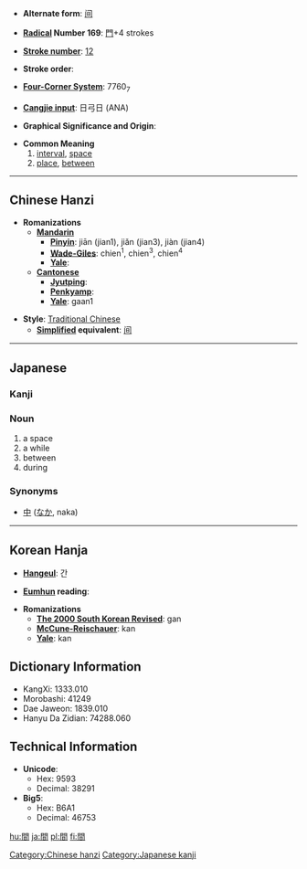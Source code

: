 * '''Alternate form''': [[间]]

* '''[[Wiktionary:Chinese radical index| Radical]] Number 169''': [[Wiktionary:Chinese radical index 門|門]]+4 strokes

* '''[[Wiktionary:Chinese total strokes index|Stroke number]]''': [[Wiktionary:Chinese total strokes index 12|12]]

* '''Stroke order''': 

* '''[[Wiktionary:Chinese four corner index|Four-Corner System]]''': 7760<sub>7</sub>

* '''[[Wiktionary:Chinese Cangjie index|Cangjie input]]''': 日弓日 (ANA)

* '''Graphical Significance and Origin''': 

* '''Common Meaning'''
*# [[interval]], [[space]]
*# [[place]], [[between]]
----

== Chinese Hanzi ==

* '''Romanizations'''
** '''[[Mandarin]]'''
*** '''[[Pinyin]]''': jiān (jian1), jiǎn (jian3), jiàn (jian4)
*** '''[[Wade-Giles]]''': chien<sup>1</sup>, chien<sup>3</sup>, chien<sup>4</sup>
*** '''[[Yale]]''': 
** '''[[Cantonese]]'''
*** '''[[Jyutping]]''':
*** '''[[Penkyamp]]''': 
*** '''[[Yale]]''': gaan1

* '''Style''': [[Traditional Chinese]] 
** '''[[Simplified Chinese|Simplified]] equivalent''': [[间]]
----

==Japanese==
===Kanji===
{{kanji|カン ([[kan]]), ケン ([[ken]])|[[あいだ]] ([[aida]]), [[ま]] ([[ma]]), [[しずか]] ([[shizuka]])}}

===Noun===
{{janoun|あいだ|aida}}
# a space
# a while
# between
# during

===Synonyms===
* [[中]] ([[なか]], naka)

----
== Korean Hanja ==

* '''[[Hangeul]]''': 간

* '''[[Eumhun]] reading''': 

* '''Romanizations'''
** '''[[The 2000 South Korean Revised Romanization|The 2000 South Korean Revised]]''': gan
** '''[[McCune-Reischauer]]''': kan
** '''[[Yale]]''': kan

== Dictionary Information ==

* KangXi: 1333.010
* Morobashi: 41249
* Dae Jaweon: 1839.010
* Hanyu Da Zidian: 74288.060

== Technical Information ==

* '''Unicode''':
** Hex: 9593
** Decimal: 38291
* '''Big5''':
** Hex: B6A1
** Decimal: 46753

[[Category:Chinese hanzi]]
[[Category:Japanese kanji]]

[[hu:間]]
[[ja:間]]
[[pl:間]]
[[fi:間]]